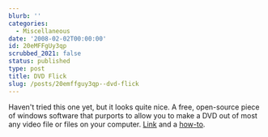 ```yaml
---
blurb: ''
categories:
  - Miscellaneous
date: '2008-02-02T00:00:00'
id: 20eMFFgUy3qp
scrubbed_2021: false
status: published
type: post
title: DVD Flick
slug: /posts/20emffguy3qp--dvd-flick
---
```


Haven't tried this one yet, but it looks quite nice. A free,
open-source piece of windows software that purports to allow you to
make a DVD out of most any video file or files on your computer.
[Link](http://www.dvdflick.net/) and a
[how-to](http://lifehacker.com/software/dvds/hack-attack-burn-almost-any-video-file-to-a-playable-dvd-232322.php).
